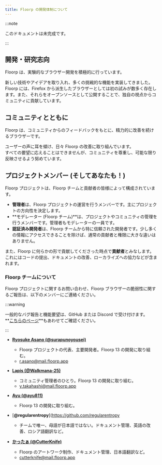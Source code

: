 ```yaml
---
title: Floorp の開発体制について
---
```



:::note

このドキュメントは未完成です。

:::

## 開発・研究志向

Floorp は、実験的なブラウザー開発を積極的に行っています。

新しい技術やアイデアを取り入れ、多くの挑戦的な機能を実装してきました。\
Floorp には、Firefox から派生したブラウザーとしては初の試みが数多く存在します。また、それらをオープンソースとして公開することで、独自の視点からコミュニティに貢献しています。

## コミュニティとともに

Floorp は、コミュニティからのフィードバックをもとに、精力的に改善を続けるブラウザーです。

ユーザーの声に耳を傾け、日々 Floorp の改善に取り組んでいます。\
すべての要望に応えることはできませんが、コミュニティを尊重し、可能な限り反映させるよう努めています。

## プロジェクトメンバー (そしてあなたも！)

Floorp プロジェクトは、Floorp チームと貢献者の皆様によって構成されています。

- **管理者**は、Floorp プロジェクトの運営を行うメンバーです。主にプロジェクトの方向性を決定します。
- **モデレーター (Floorp チーム)**は、プロジェクトやコミュニティの管理を行うメンバーです。管理者もモデレーターの一員です。
- **認証済み開発者**は、Floorp チームから特に信頼された開発者です。少し多くの情報にアクセスできることを除けば、通常の貢献者と権限に大きな違いはありません。

また、Floorp に何らかの形で貢献してくださった時点で**貢献者**とみなします。これにはコードの提出、ドキュメントの改善、ローカライズへの協力などが含まれます。

### Floorp チームについて

Floorp プロジェクトに関するお問い合わせ、Floorp ブラウザーの脆弱性に関するご報告は、以下のメンバーにご連絡ください。

:::warning

一般的なバグ報告と機能要望は、GitHub または Discord で受け付けます。\
**[こちらのページ](/docs/other/issue-checklist)**もあわせてご確認ください。

:::

- [**Ryosuke Asano (@surapunoyousei)**](https://github.com/surapunoyousei)
  - Floorp プロジェクトの代表、主要開発者。Floorp 13 の開発に取り組む。
  - [r.asano@mail.floorp.app](mailto:r.asano@mail.floorp.app)

- [**Lapis (@Walkmana-25)**](https://github.com/Walkmana-25)
  - コミュニティ管理者のひとり。Floorp 13 の開発に取り組む。
  - [y.takahashi@mail.floorp.app](mailto:y.takahashi@mail.floorp.app)

- [**Ayu (@ayu811)**](https://github.com/ayu811)
  - Floorp 13 の開発に取り組む。

- [**@regularentropy**](https://github.com/regularentropy
  - チームで唯一、母語が日本語ではない。ドキュメント管理、英語の改善、ロシア語翻訳など。

- [**かったぁ (@CutterKnife)**](https://github.com/CutterKnife)
  - Floorp のアートワーク制作、ドキュメント管理、日本語翻訳など。
  - [cutterknife@mail.floorp.app](mailto:cutterknife@mail.floorp.app)

<Support />
